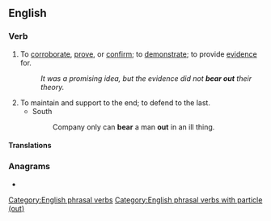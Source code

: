 ==English==

===Verb===
{{en-verb|bears out|bearing out|bore out|borne out}}

# {{lb|en|transitive}} To [[corroborate]], [[prove]], or [[confirm]]; to [[demonstrate]]; to provide [[evidence]] for.
#: ''It was a promising idea, but the evidence did not '''bear out''' their theory.''
# To maintain and support to the end; to defend to the last.
#* South
#*: Company only can '''bear''' a man '''out''' in an ill thing.

====Translations====
{{trans-top|To corroborate, prove, or confirm}}
{{trans-mid}}
{{trans-bottom}}

{{trans-top|To maintain and support to the end; to defend to the last.}}
{{trans-mid}}
{{trans-bottom}}

===Anagrams===
* {{anagrams|en|U-boater|outbear}}

[[Category:English phrasal verbs]]
[[Category:English phrasal verbs with particle (out)]]